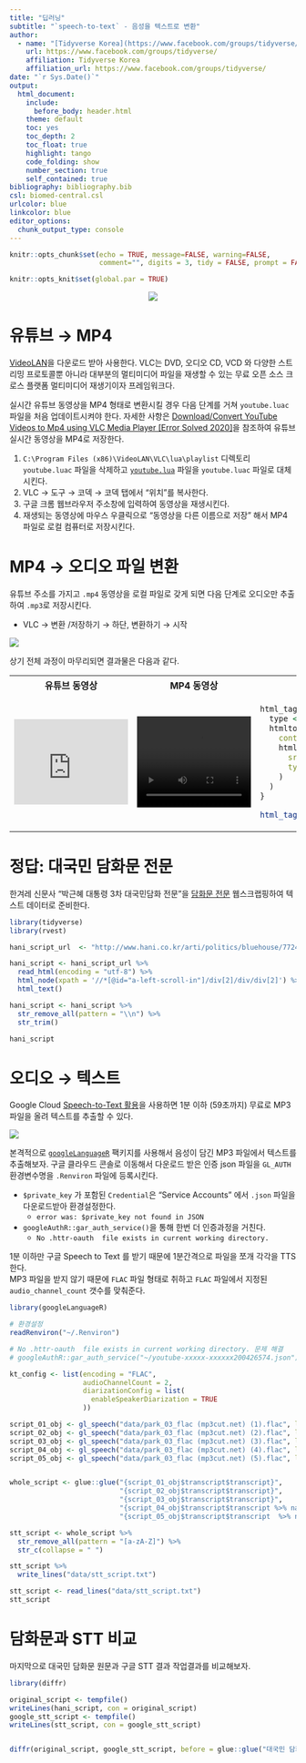 ```yaml
---
title: "딥러닝"
subtitle: "`speech-to-text` - 음성을 텍스트로 변환"
author:
  - name: "[Tidyverse Korea](https://www.facebook.com/groups/tidyverse/)"
    url: https://www.facebook.com/groups/tidyverse/
    affiliation: Tidyverse Korea
    affiliation_url: https://www.facebook.com/groups/tidyverse/
date: "`r Sys.Date()`"
output:
  html_document: 
    include:
      before_body: header.html
    theme: default
    toc: yes
    toc_depth: 2
    toc_float: true
    highlight: tango
    code_folding: show
    number_section: true
    self_contained: true
bibliography: bibliography.bib
csl: biomed-central.csl
urlcolor: blue
linkcolor: blue
editor_options: 
  chunk_output_type: console
---
```


```r
knitr::opts_chunk$set(echo = TRUE, message=FALSE, warning=FALSE,
                      comment="", digits = 3, tidy = FALSE, prompt = FALSE, fig.align = 'center')

knitr::opts_knit$set(global.par = TRUE) 
```

<center>

![](fig/stt-google.png)

</center>

# 유튜브 → MP4 {#youtube-to-mp4}

[VideoLAN](https://www.videolan.org/vlc/index.ko.html)을 다운로드 받아 사용한다. VLC는 DVD, 오디오 CD, VCD 와 다양한 스트리밍 프로토콜뿐 아니라 대부분의 멀티미디어 파일을 재생할 수 있는 무료 오픈 소스 크로스 플랫폼 멀티미디어 재생기이자 프레임워크다.

실시간 유튜브 동영상을 MP4 형태로 변환시킬 경우 다음 단계를 거쳐 `youtube.luac` 파일을 처음 업데이트시켜야 한다. 자세한 사항은 [Download/Convert YouTube Videos to Mp4 using VLC Media Player [Error Solved 2020]](https://www.youtube.com/watch?v=z3ROdb8NatE)을 참조하여 유튜브 실시간 동영상을 MP4로 저장한다.

1.  `C:\Program Files (x86)\VideoLAN\VLC\lua\playlist` 디렉토리 `youtube.luac` 파일을 삭제하고 [`youtube.lua`](https://raw.githubusercontent.com/videolan/vlc/master/share/lua/playlist/youtube.lua) 파일을 `youtube.luac` 파일로 대체시킨다.
2.  VLC → 도구 → 코덱 → 코덱 탭에서 "위치"를 복사한다.
3.  구글 크롬 웹브라우저 주소창에 입력하여 동영상을 재생시킨다.
4.  재생되는 동영상에 마우스 우클릭으로 "동영상을 다른 이름으로 저장" 해서 MP4 파일로 로컬 컴퓨터로 저장시킨다.

# MP4 → 오디오 파일 변환 {#mp4-to-audio}

유튜브 주소를 가지고 `.mp4` 동영상을 로컬 파일로 갖게 되면 다음 단계로 오디오만 추출하여 `.mp3`로 저장시킨다.

-   VLC → 변환 /저장하기 → 하단, 변환하기 → 시작

![](fig/mp4-to-mp3.png)

상기 전체 과정이 마무리되면 결과물은 다음과 같다.

<table class='table'>
<tr> <th>유튜브 동영상</th> <th>MP4 동영상</th> <th>MP3 오디오</th> <tr>
<tr>
<td>
<iframe width="200" height="150" src="https://www.youtube.com/embed/y8RapzS-JxI" frameborder="0" allow="accelerometer; autoplay; clipboard-write; encrypted-media; gyroscope; picture-in-picture" allowfullscreen></iframe>
</td>
<td>
<video width="200" height="160" controls> <source src="data/park_03.mp4" type="video/mp4"> </video>
</td>
<td>
```r
html_tag_audio <- function(file, type = c("wav")) {
  type <- match.arg(type)
  htmltools::tags$audio(
    controls = NA,
    htmltools::tags$source(
      src = file,
      type = glue::glue("audio/{type}", type = type)
    )
  )
}

html_tag_audio("data/park_03_speech.mp3", type = "wav")
```
</td>
</table>


# 정답: 대국민 담화문 전문 {#script-park}

한겨레 신문사 "박근혜 대통령 3차 대국민담화 전문"을 
[담화문 전문](http://www.hani.co.kr/arti/politics/bluehouse/772447.html) 웹스크랩핑하여 텍스트 데이터로 준비한다.

```r
library(tidyverse)
library(rvest)

hani_script_url  <- "http://www.hani.co.kr/arti/politics/bluehouse/772447.html"

hani_script <- hani_script_url %>% 
  read_html(encoding = "utf-8") %>% 
  html_node(xpath = '//*[@id="a-left-scroll-in"]/div[2]/div/div[2]') %>% 
  html_text() 

hani_script <- hani_script %>% 
  str_remove_all(pattern = "\\n") %>% 
  str_trim()

hani_script
```

# 오디오 &rarr; 텍스트 {#audio-to-text}

Google Cloud [Speech-to-Text 활용](https://cloud.google.com/speech-to-text)을 사용하면 1분 이하 (59초까지) 무료로 MP3 파일을 올려 텍스트를 추출할 수 있다.

![](fig/speech-to-text-web-interface.png)

본격적으로 [`googleLanguageR`](https://cran.r-project.org/web/packages/googleLanguageR/index.html) 팩키지를 사용해서 음성이 담긴 MP3 파일에서 텍스트를 추출해보자.
구글 클라우드 콘솔로 이동해서 다운로드 받은 인증 json 파일을 `GL_AUTH` 환경변수명을 `.Renviron` 파일에 등록시킨다.

- `$private_key` 가 포함된 `Credential`은 "Service Accounts" 에서 `.json` 파일을 다운로드받아 환경설정한다.
    - `error was: $private_key not found in JSON`
- `googleAuthR::gar_auth_service()`을 통해 한번 더 인증과정을 거친다.
    - ` No .httr-oauth  file exists in current working directory. `
    
1분 이하만 구글 Speech to Text 를 받기 때문에 1분간격으로 파일을 쪼개 각각을 TTS 한다.    
MP3 파일을 받지 않기 때문에 `FLAC` 파일 형태로 취하고 `FLAC` 파일에서 지정된 `audio_channel_count` 갯수를 맞춰준다.

```r
library(googleLanguageR)

# 환경설정
readRenviron("~/.Renviron")

# No .httr-oauth  file exists in current working directory. 문제 해결
# googleAuthR::gar_auth_service("~/youtube-xxxxx-xxxxxx200426574.json")

kt_config <- list(encoding = "FLAC",
                  audioChannelCount = 2,
                  diarizationConfig = list(
                    enableSpeakerDiarization = TRUE
                  ))

script_01_obj <- gl_speech("data/park_03_flac (mp3cut.net) (1).flac", languageCode = "ko-KR", customConfig = kt_config)
script_02_obj <- gl_speech("data/park_03_flac (mp3cut.net) (2).flac", languageCode = "ko-KR", customConfig = kt_config)
script_03_obj <- gl_speech("data/park_03_flac (mp3cut.net) (3).flac", languageCode = "ko-KR", customConfig = kt_config)
script_04_obj <- gl_speech("data/park_03_flac (mp3cut.net) (4).flac", languageCode = "ko-KR", customConfig = kt_config)
script_05_obj <- gl_speech("data/park_03_flac (mp3cut.net) (5).flac", languageCode = "ko-KR", customConfig = kt_config)


whole_script <- glue::glue("{script_01_obj$transcript$transcript}",
                           "{script_02_obj$transcript$transcript}",
                           "{script_03_obj$transcript$transcript}",
                           "{script_04_obj$transcript$transcript %>% na.omit()}",
                           "{script_05_obj$transcript$transcript  %>% na.omit()}")

stt_script <- whole_script %>% 
  str_remove_all(pattern = "[a-zA-Z]") %>% 
  str_c(collapse = " ")

stt_script %>% 
  write_lines("data/stt_script.txt")
```


```r
stt_script <- read_lines("data/stt_script.txt")
stt_script
```


# 담화문과 STT 비교 {#stt-comparison}

마지막으로 대국민 담화문 원문과 구글 STT 결과 작업결과를 비교해보자.

```r
library(diffr)

original_script <- tempfile()
writeLines(hani_script, con = original_script)
google_stt_script <- tempfile()
writeLines(stt_script, con = google_stt_script)


diffr(original_script, google_stt_script, before = glue::glue("대국민 담화문 원문"), after = glue::glue("구글 STT 작업결과"))
```



